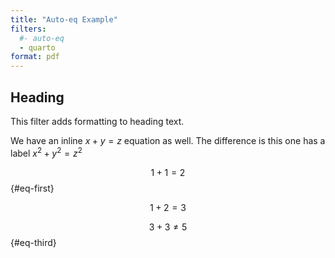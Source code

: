 ```yaml
---
title: "Auto-eq Example"
filters:
  #- auto-eq
  - quarto
format: pdf
---
```


## Heading

This filter adds formatting to heading text.

We have an inline $x + y = z$ equation as well. The difference is this one has a label $x^2 +y^2 = z^2$

$$
1 + 1 = 2
$$ {#eq-first}

$$
1 + 2 = 3
$$

$$
3+3 \not= 5
$$ {#eq-third}
